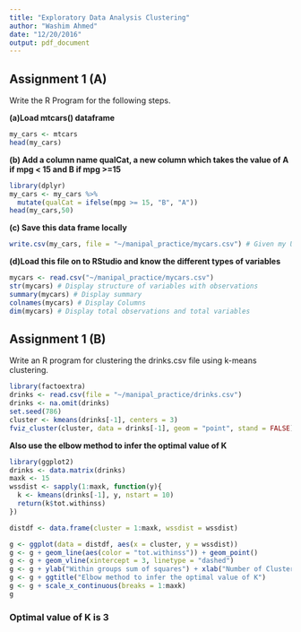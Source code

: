```yaml
---
title: "Exploratory Data Analysis Clustering"
author: "Washim Ahmed"
date: "12/20/2016"
output: pdf_document
---
```


## Assignment 1 (A)
Write the R Program for the following steps.

**(a)Load mtcars() dataframe**

```r
my_cars <- mtcars
head(my_cars)
```

**(b) Add a column name qualCat, a new column which takes the value of A if mpg  < 15 and B if mpg >=15**

```r
library(dplyr)
my_cars <- my_cars %>%
  mutate(qualCat = ifelse(mpg >= 15, "B", "A"))
head(my_cars,50)
```

**(c) Save this data frame locally**

```r
write.csv(my_cars, file = "~/manipal_practice/mycars.csv") # Given my Unix system path
```

**(d)Load this file on to RStudio and know the different types of variables**

```r
mycars <- read.csv("~/manipal_practice/mycars.csv")
str(mycars) # Display structure of variables with observations
summary(mycars) # Display summary
colnames(mycars) # Display Columns
dim(mycars) # Display total observations and total variables
```

## Assignment 1 (B)
Write an R program for clustering the drinks.csv file using k-means clustering. 

```r
library(factoextra)
drinks <- read.csv(file = "~/manipal_practice/drinks.csv")
drinks <- na.omit(drinks)
set.seed(786)
cluster <- kmeans(drinks[-1], centers = 3)
fviz_cluster(cluster, data = drinks[-1], geom = "point", stand = FALSE)
```

**Also use the elbow method to infer the optimal value of K**

```r
library(ggplot2)
drinks <- data.matrix(drinks)
maxk <- 15
wssdist <- sapply(1:maxk, function(y){
  k <- kmeans(drinks[-1], y, nstart = 10)
  return(k$tot.withinss)
})

distdf <- data.frame(cluster = 1:maxk, wssdist = wssdist)

g <- ggplot(data = distdf, aes(x = cluster, y = wssdist))
g <- g + geom_line(aes(color = "tot.withinss")) + geom_point()
g <- g + geom_vline(xintercept = 3, linetype = "dashed")
g <- g + ylab("Within groups sum of squares") + xlab("Number of Clusters")
g <- g + ggtitle("Elbow method to infer the optimal value of K")
g <- g + scale_x_continuous(breaks = 1:maxk)
g
```

### **Optimal value of K is 3**










